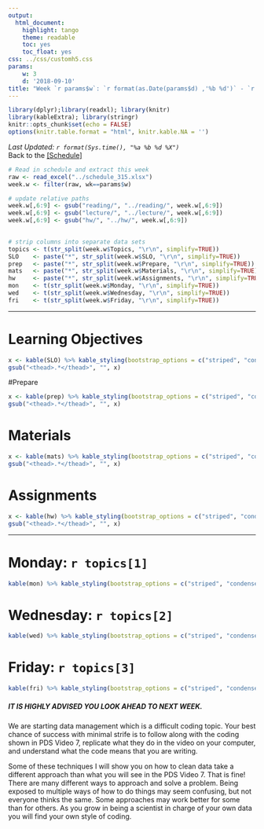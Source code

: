 ```yaml
---
output:
  html_document:
    highlight: tango
    theme: readable
    toc: yes
    toc_float: yes
css: ../css/customh5.css
params:
    w: 3
    d: '2018-09-10'
title: "Week `r params$w`: `r format(as.Date(params$d) ,'%b %d')` - `r format(as.Date(params$d)+6 ,'%b %d')`"
---
```


```r
library(dplyr);library(readxl); library(knitr)
library(kableExtra); library(stringr)
knitr::opts_chunk$set(echo = FALSE)
options(knitr.table.format = "html", knitr.kable.NA = '') 
```

_Last Updated: `r format(Sys.time(), "%a %b %d %X")` _  
Back to the [[Schedule]](../schedule.html)
<br>

```r
# Read in schedule and extract this week
raw <- read_excel("../schedule_315.xlsx")
week.w <- filter(raw, wk==params$w)

# update relative paths
week.w[,6:9] <- gsub("reading/", "../reading/", week.w[,6:9]) 
week.w[,6:9] <- gsub("lecture/", "../lecture/", week.w[,6:9]) 
week.w[,6:9] <- gsub("hw/", "../hw/", week.w[,6:9]) 

  
# strip columns into separate data sets
topics <- t(str_split(week.w$Topics, "\r\n", simplify=TRUE))
SLO    <- paste("*", str_split(week.w$SLO, "\r\n", simplify=TRUE))
prep   <- paste("*", str_split(week.w$Prepare, "\r\n", simplify=TRUE))
mats   <- paste("*", str_split(week.w$Materials, "\r\n", simplify=TRUE))
hw     <- paste("*", str_split(week.w$Assignments, "\r\n", simplify=TRUE))
mon    <- t(str_split(week.w$Monday, "\r\n", simplify=TRUE))
wed    <- t(str_split(week.w$Wednesday, "\r\n", simplify=TRUE))
fri    <- t(str_split(week.w$Friday, "\r\n", simplify=TRUE))
```

----

# Learning Objectives
```r
x <- kable(SLO) %>% kable_styling(bootstrap_options = c("striped", "condensed"))
gsub("<thead>.*</thead>", "", x)
```

#Prepare
```r
x <- kable(prep) %>% kable_styling(bootstrap_options = c("striped", "condensed"))
gsub("<thead>.*</thead>", "", x)
```

# Materials
```r
x <- kable(mats) %>% kable_styling(bootstrap_options = c("striped", "condensed"))
gsub("<thead>.*</thead>", "", x)
```

# Assignments
```r
x <- kable(hw) %>% kable_styling(bootstrap_options = c("striped", "condensed"))
gsub("<thead>.*</thead>", "", x)
```


----

# Monday: `r topics[1]`

```r
kable(mon) %>% kable_styling(bootstrap_options = c("striped", "condensed"))
```


# Wednesday: `r topics[2]`

```r
kable(wed) %>% kable_styling(bootstrap_options = c("striped", "condensed"))
```

# Friday: `r topics[3]`

```r
kable(fri) %>% kable_styling(bootstrap_options = c("striped", "condensed"))
```


##### IT IS HIGHLY ADVISED YOU LOOK AHEAD TO NEXT WEEK. 
We are starting data management which is a difficult coding topic. 
Your best chance of success with minimal strife is to follow along with the coding shown in PDS Video 7, replicate what they do in the video on your computer, and understand what the code means that you are writing. 

Some of these techniques I will show you on how to clean data take a different approach than what you will see in the PDS Video 7. That is fine! There are many different ways to approach and solve a problem. Being exposed to multiple ways of how to do things may seem confusing, but not everyone thinks the same. Some approaches may work better for some than for others. As you grow in being a scientist in charge of your own data you will find your own style of coding. 





